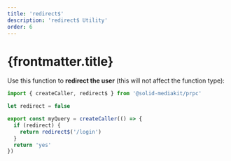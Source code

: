 ```yaml
---
title: 'redirect$'
description: 'redirect$ Utility'
order: 6
---
```


# {frontmatter.title}

Use this function to **redirect the user** (this will not affect the function type):

```ts
import { createCaller, redirect$ } from '@solid-mediakit/prpc'

let redirect = false

export const myQuery = createCaller(() => {
  if (redirect) {
    return redirect$('/login')
  }
  return 'yes'
})
```
